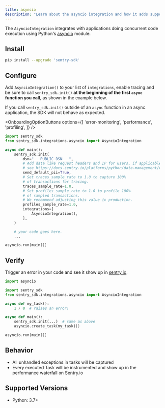 ```yaml
---
title: asyncio
description: "Learn about the asyncio integration and how it adds support for applications the asyncio module."
---
```


The `AsyncioIntegration` integrates with applications doing concurrent code execution using Python's [asyncio](https://docs.python.org/3/library/asyncio.html) module.

## Install

```bash
pip install --upgrade 'sentry-sdk'
```

## Configure

Add `AsyncioIntegration()` to your list of `integrations`, enable tracing and be sure to call `sentry_sdk.init()` **at the beginning of the first `async` function you call**, as shown in the example below.

<Alert level="warning">

If you call `sentry_sdk.init()` outside of an `async` function in an async application, the SDK will not behave as expected.

</Alert>

<OnboardingOptionButtons
  options={[
    'error-monitoring',
    'performance',
    'profiling',
  ]}
/>

```python {filename:main.py} {"onboardingOptions": {"performance": "10-12", "profiling": "13-16"}}
import sentry_sdk
from sentry_sdk.integrations.asyncio import AsyncioIntegration

async def main():
    sentry_sdk.init(
        dsn="___PUBLIC_DSN___",
        # Add data like request headers and IP for users, if applicable;
        # see https://docs.sentry.io/platforms/python/data-management/data-collected/ for more info
        send_default_pii=True,
        # Set traces_sample_rate to 1.0 to capture 100%
        # of transactions for tracing.
        traces_sample_rate=1.0,
        # Set profiles_sample_rate to 1.0 to profile 100%
        # of sampled transactions.
        # We recommend adjusting this value in production.
        profiles_sample_rate=1.0,
        integrations=[
            AsyncioIntegration(),
        ],
    )

    # your code goes here.
    ...

asyncio.run(main())
```

## Verify

Trigger an error in your code and see it show up in [sentry.io](https://sentry.io).

```python {filename:main.py}
import asyncio

import sentry_sdk
from sentry_sdk.integrations.asyncio import AsyncioIntegration

async def my_task():
    1 / 0  # raises an error!

async def main():
    sentry_sdk.init(...)  # same as above
    asyncio.create_task(my_task())

asyncio.run(main())
```

## Behavior

- All unhandled exceptions in tasks will be captured
- Every executed Task will be instrumented and show up in the performance waterfall on Sentry.io

## Supported Versions

- Python: 3.7+
